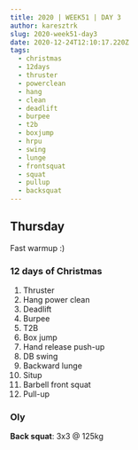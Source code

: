 ```yaml
---
title: 2020 | WEEK51 | DAY 3
author: karesztrk
slug: 2020-week51-day3
date: 2020-12-24T12:10:17.220Z
tags:
  - christmas
  - 12days
  - thruster
  - powerclean
  - hang
  - clean
  - deadlift
  - burpee
  - t2b
  - boxjump
  - hrpu
  - swing
  - lunge
  - frontsquat
  - squat
  - pullup
  - backsquat
---
```


## Thursday

Fast warmup :)

### 12 days of Christmas

1. Thruster
2. Hang power clean
3. Deadlift
4. Burpee
5. T2B
6. Box jump
7. Hand release push-up
8. DB swing
9. Backward lunge
10. Situp
11. Barbell front squat
12. Pull-up

### Oly

**Back squat**: 3x3 @ 125kg
